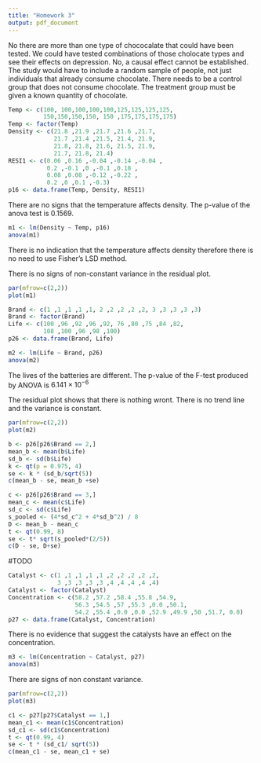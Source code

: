 ```yaml
---
title: "Homework 3"
output: pdf_document
---
```


\begin{center}
Earle Aguilar \\
804501476 \\
01-27-2017
\end{center}

\section{3.4}

\begin{center}
  \begin{tabular}{| l | l | l | l | l | l | l |}
    \hline
      Source  & DF & SS      & MS     & F     & P           \\ \hline
      Factor  & 4  & 987.71  & 246.93 & 33.10 & $\approx$ 0 \\ \hline
      Error   & 25 & 186.53  & 7.46   &       &             \\ \hline
      Total   & 29 & 1174.24 &        &       &             \\ \hline
  \end{tabular} 
\end{center}

\section{3.5}
No there are more than one type of chococalate that could have been tested. We could 
have tested combinations of those cholocate types and see their effects on depression. No, a causal effect cannot be established.  The study would have to include a random sample of people, not just individuals that already consume chocolate. There needs to be a control group that does not consume chocolate. The treatment group must be given a known quantity of chocolate.

\section{3.16}
```r
Temp <- c(100, 100,100,100,100,125,125,125,125,
          150,150,150,150, 150 ,175,175,175,175)
Temp <- factor(Temp)
Density <- c(21.8 ,21.9 ,21.7 ,21.6 ,21.7,
             21.7 ,21.4 ,21.5, 21.4, 21.9, 
             21.8, 21.8, 21.6, 21.5, 21.9, 
             21.7, 21.8, 21.4)
RESI1 <- c(0.06 ,0.16 ,-0.04 ,-0.14 ,-0.04 ,
           0.2 ,-0.1 ,0 ,-0.1 ,0.18 ,
           0.08 ,0.08 ,-0.12 ,-0.22 ,
           0.2 ,0 ,0.1 ,-0.3)
p16 <- data.frame(Temp, Density, RESI1)
```
\subsection{a}
There are no signs that the temperature affects density. The p-value of the anova test is 0.1569.
```r
m1 <- lm(Density ~ Temp, p16)
anova(m1)
```
\subsection{b}
There is no indication that the temperature affects density therefore there is no need to use Fisher's LSD method.
\subsection{c}
There is no signs of non-constant variance in the residual plot.
```r
par(mfrow=c(2,2))
plot(m1)
```
\section{3.26}
```r
Brand <- c(1 ,1 ,1 ,1 ,1, 2 ,2 ,2 ,2 ,2, 3 ,3 ,3 ,3 ,3)
Brand <- factor(Brand)
Life <- c(100 ,96 ,92 ,96 ,92, 76 ,80 ,75 ,84 ,82,
          108 ,100 ,96 ,98 ,100)
p26 <- data.frame(Brand, Life)
```
\subsection{a}
```r
m2 <- lm(Life ~ Brand, p26)
anova(m2)
```
The lives of the batteries are different. The p-value of the F-test produced by ANOVA is $6.141 \times 10^{-6}$
\subsection{b}
The residual plot shows that there is nothing wront. There is no trend line and the variance is constant.
```r
par(mfrow=c(2,2))
plot(m2)
```
\subsection{c}

\textbf{$95\%$ CI for Battery Brand 2}
```r
b <- p26[p26$Brand == 2,]
mean_b <- mean(b$Life)
sd_b <- sd(b$Life)
k <- qt(p = 0.975, 4)
se <- k * (sd_b/sqrt(5))
c(mean_b - se, mean_b +se)
```

\textbf{$99\%$ CI for Difference of Means}
```r
c <- p26[p26$Brand == 3,]
mean_c <- mean(c$Life)
sd_c <- sd(c$Life)
s_pooled <- (4*sd_c^2 + 4*sd_b^2) / 8
D <- mean_b - mean_c
t <- qt(0.99, 8)
se <- t* sqrt(s_pooled*(2/5))
c(D - se, D+se)
```
\subsection{d}
#TODO
\section{3.27}
```r
Catalyst <- c(1 ,1 ,1 ,1 ,1 ,2 ,2 ,2 ,2 ,2,
              3 ,3 ,3 ,3 ,3 ,4 ,4 ,4 ,4 ,4)
Catalyst <- factor(Catalyst)
Concentration <- c(58.2 ,57.2 ,58.4 ,55.8 ,54.9,
                   56.3 ,54.5 ,57 ,55.3 ,0.0 ,50.1,
                   54.2 ,55.4 ,0.0 ,0.0 ,52.9 ,49.9 ,50 ,51.7, 0.0)
p27 <- data.frame(Catalyst, Concentration)
```
\subsection{a}
There is no evidence that suggest the catalysts have an effect on the concentration.
```r
m3 <- lm(Concentration ~ Catalyst, p27)
anova(m3)
```
\subsection{b}
There are signs of non constant variance.
```r
par(mfrow=c(2,2))
plot(m3)
```
\subsection{c}
```r
c1 <- p27[p27$Catalyst == 1,]
mean_c1 <- mean(c1$Concentration)
sd_c1 <- sd(c1$Concentration)
t <- qt(0.99, 4)
se <- t * (sd_c1/ sqrt(5))
c(mean_c1 - se, mean_c1 + se)
```
